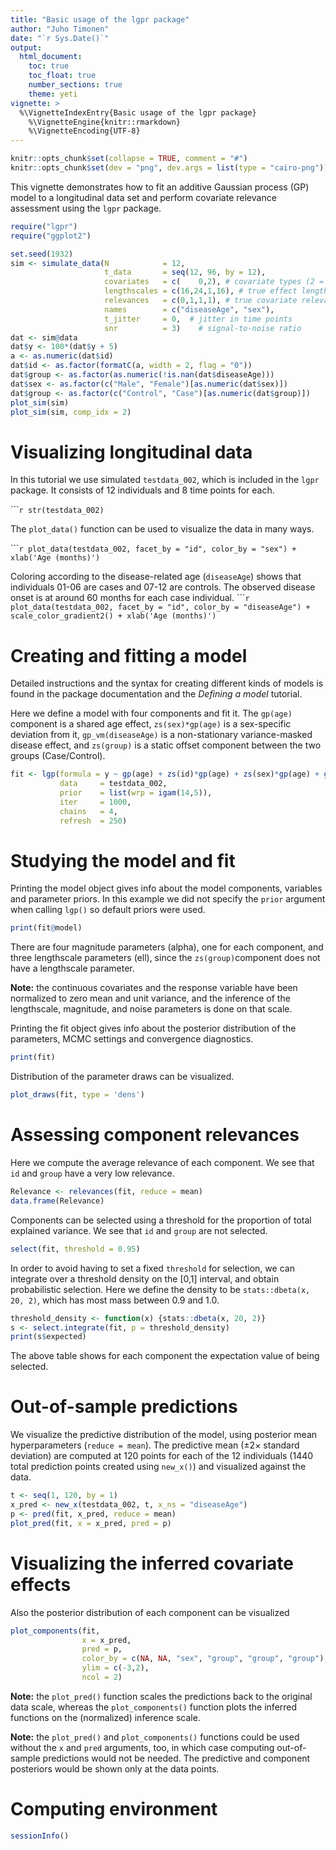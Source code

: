 ```yaml
---
title: "Basic usage of the lgpr package"
author: "Juho Timonen"
date: "`r Sys.Date()`"
output: 
  html_document:
    toc: true
    toc_float: true
    number_sections: true
    theme: yeti
vignette: >
  %\VignetteIndexEntry{Basic usage of the lgpr package}
    %\VignetteEngine{knitr::rmarkdown}
    %\VignetteEncoding{UTF-8}
---
```


```r
knitr::opts_chunk$set(collapse = TRUE, comment = "#")
knitr::opts_chunk$set(dev = "png", dev.args = list(type = "cairo-png"))
```

This vignette demonstrates how to fit an additive Gaussian process (GP) model to a longitudinal data set and perform covariate relevance assessment using the `lgpr` package.

```r
require("lgpr")
require("ggplot2")
```

```r
set.seed(1932)
sim <- simulate_data(N            = 12,                     
                     t_data       = seq(12, 96, by = 12),
                     covariates   = c(    0,2), # covariate types (2 = cat)
                     lengthscales = c(16,24,1,16), # true effect lengthscales
                     relevances   = c(0,1,1,1), # true covariate relevances
                     names        = c("diseaseAge", "sex"),
                     t_jitter     = 0,  # jitter in time points
                     snr          = 3)    # signal-to-noise ratio
dat <- sim@data
dat$y <- 100*(dat$y + 5)
a <- as.numeric(dat$id)
dat$id <- as.factor(formatC(a, width = 2, flag = "0"))
dat$group <- as.factor(as.numeric(!is.nan(dat$diseaseAge)))
dat$sex <- as.factor(c("Male", "Female")[as.numeric(dat$sex)])
dat$group <- as.factor(c("Control", "Case")[as.numeric(dat$group)])
plot_sim(sim)
plot_sim(sim, comp_idx = 2)
```

# Visualizing longitudinal data
In this tutorial we use simulated `testdata_002`, which is included in the `lgpr` package. It consists of 12 individuals and 8 time points for each. 

``````r
str(testdata_002)
```

The `plot_data()` function
can be used to visualize the data in many ways.

``````r
plot_data(testdata_002, facet_by = "id", color_by = "sex") + xlab('Age (months)')
```

Coloring according to the disease-related age (`diseaseAge`) shows that individuals 01-06 are cases and 07-12 are controls. The observed disease onset is at around 60 months for each case individual.
``````r
plot_data(testdata_002, facet_by = "id", color_by = "diseaseAge") +
  scale_color_gradient2() + xlab('Age (months)')
```


# Creating and fitting a model

Detailed instructions and the syntax for creating different kinds of models is found in the package documentation and the *Defining a model* tutorial.

Here we define a model with four components and fit it. The `gp(age)` component
is a shared age effect, `zs(sex)*gp(age)` is a sex-specific deviation from it,
`gp_vm(diseaseAge)` is a non-stationary variance-masked disease effect, and
`zs(group)` is a static offset component between the two groups (Case/Control).

```r
fit <- lgp(formula = y ~ gp(age) + zs(id)*gp(age) + zs(sex)*gp(age) + gp_vm(diseaseAge) + zs(group),
           data     = testdata_002,
           prior    = list(wrp = igam(14,5)),
           iter     = 1000,
           chains   = 4,
           refresh  = 250)
```

# Studying the model and fit
Printing the model object gives info about the model components, variables
and parameter priors. In this example we did not specify the `prior` argument when calling `lgp()` so default priors were used.

```r
print(fit@model)
```

There are four magnitude parameters (alpha), one for each component, and three lengthscale parameters (ell), since the `zs(group)`component does not have a lengthscale parameter. 
 
**Note:** the continuous covariates and the response variable have been normalized to zero mean and unit variance, and the inference of the lengthscale, magnitude, and noise parameters is done on that scale.

Printing the fit object gives info about the posterior distribution of the
parameters, MCMC settings and convergence diagnostics.

```r
print(fit)
```

Distribution of the parameter draws can be visualized.

```r
plot_draws(fit, type = 'dens')
```

# Assessing component relevances
Here we compute the average relevance of each component. We see that `id` and `group` have a very low relevance.

```r
Relevance <- relevances(fit, reduce = mean)
data.frame(Relevance)
```

Components can be selected using a threshold for the proportion of total explained variance. We see that `id` and `group` are not selected.
```r
select(fit, threshold = 0.95)
```

In order to avoid having to set a fixed `threshold` for selection, we can integrate over a threshold density on the [0,1] interval, and obtain probabilistic selection. Here we define the density to be `stats::dbeta(x, 20, 2)`, which has most mass between $0.9$ and $1.0$.

```r
threshold_density <- function(x) {stats::dbeta(x, 20, 2)}
s <- select.integrate(fit, p = threshold_density)
print(s$expected)
```

The above table shows for each component the expectation value of being selected.

# Out-of-sample predictions

We visualize the predictive distribution of the model, using posterior 
mean hyperparameters (`reduce = mean`). The predictive mean ($\pm 2 \times$ standard deviation) are computed at 120 points for each of the 12 individuals (1440 total prediction points created using `new_x()`) and visualized against the data.

```r
t <- seq(1, 120, by = 1)
x_pred <- new_x(testdata_002, t, x_ns = "diseaseAge")
p <- pred(fit, x_pred, reduce = mean)
plot_pred(fit, x = x_pred, pred = p)
```

# Visualizing the inferred covariate effects

Also the posterior distribution of each component can be visualized

```r
plot_components(fit, 
                x = x_pred, 
                pred = p,
                color_by = c(NA, NA, "sex", "group", "group", "group"),
                ylim = c(-3,2),
                ncol = 2)
```

**Note:** the `plot_pred()` function scales the predictions back to the original data scale, whereas the `plot_components()` function plots the inferred functions on the (normalized) inference scale.

**Note:** the `plot_pred()` and `plot_components()` functions could be used without the `x` and `pred` arguments, too, in which case computing out-of-sample predictions would not be needed. The predictive and component posteriors would be shown only at the data points.

# Computing environment

```r
sessionInfo()
```
